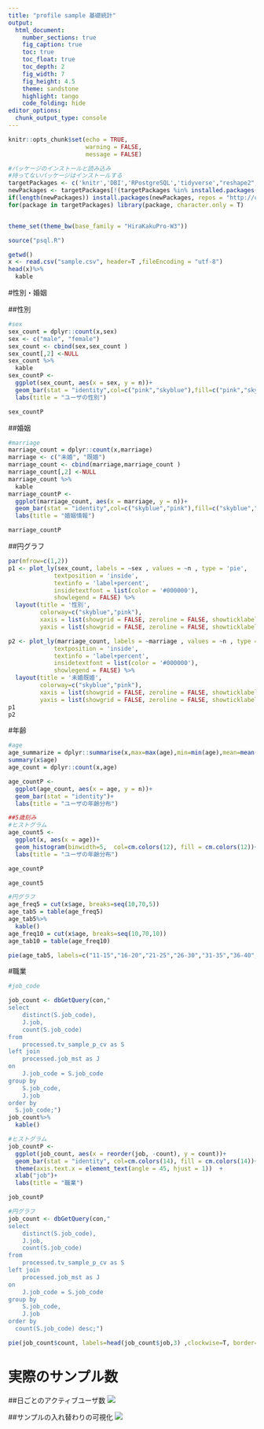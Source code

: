 ```yaml
---
title: "profile sample 基礎統計"
output:
  html_document:
    number_sections: true
    fig_caption: true
    toc: true
    toc_float: true
    toc_depth: 2
    fig_width: 7
    fig_height: 4.5
    theme: sandstone 
    highlight: tango
    code_folding: hide
editor_options: 
  chunk_output_type: console
---
```


```r
knitr::opts_chunk$set(echo = TRUE, 
                      warning = FALSE,
                      message = FALSE)
```


```r
#パッケージのインストールと読み込み
#持ってないパッケージはインストールする
targetPackages <- c('knitr','DBI','RPostgreSQL','tidyverse',"reshape2","lubridate","dbplot","DT","prettydoc","plotly") 
newPackages <- targetPackages[!(targetPackages %in% installed.packages()[,"Package"])]
if(length(newPackages)) install.packages(newPackages, repos = "http://cran.us.r-project.org")
for(package in targetPackages) library(package, character.only = T)


theme_set(theme_bw(base_family = "HiraKakuPro-W3"))

source("psql.R")

```



```r
getwd()
x <- read.csv("sample.csv", header=T ,fileEncoding = "utf-8")
head(x)%>%
  kable
```
#性別・婚姻

##性別
```r
#sex
sex_count = dplyr::count(x,sex)
sex <- c("male", "female")
sex_count <- cbind(sex,sex_count )
sex_count[,2] <-NULL
sex_count %>%
  kable
sex_countP <-
  ggplot(sex_count, aes(x = sex, y = n))+
  geom_bar(stat = "identity",col=c("pink","skyblue"),fill=c("pink","skyblue"))+
  labs(title = "ユーザの性別")

sex_countP

```

##婚姻
```r
#marriage
marriage_count = dplyr::count(x,marriage)
marriage <- c("未婚", "既婚")
marriage_count <- cbind(marriage,marriage_count )
marriage_count[,2] <-NULL
marriage_count %>%
  kable
marriage_countP <-
  ggplot(marriage_count, aes(x = marriage, y = n))+
  geom_bar(stat = "identity",col=c("skyblue","pink"),fill=c("skyblue","pink"))+
  labs(title = "婚姻情報")

marriage_countP
```

##円グラフ

```r
par(mfrow=c(1,2)) 
p1 <- plot_ly(sex_count, labels = ~sex , values = ~n , type = 'pie',
             textposition = 'inside',
             textinfo = 'label+percent',
             insidetextfont = list(color = '#000000'),
             showlegend = FALSE) %>%
  layout(title = '性別',
         colorway=c("skyblue","pink"),
         xaxis = list(showgrid = FALSE, zeroline = FALSE, showticklabels = FALSE),
         yaxis = list(showgrid = FALSE, zeroline = FALSE, showticklabels = FALSE))

p2 <- plot_ly(marriage_count, labels = ~marriage , values = ~n , type = 'pie',
             textposition = 'inside',
             textinfo = 'label+percent',
             insidetextfont = list(color = '#000000'),
             showlegend = FALSE) %>%
  layout(title = '未婚既婚',
         colorway=c("skyblue","pink"),
         xaxis = list(showgrid = FALSE, zeroline = FALSE, showticklabels = FALSE),
         yaxis = list(showgrid = FALSE, zeroline = FALSE, showticklabels = FALSE))
p1
p2

```


#年齢
```r
#age
age_summarize = dplyr::summarise(x,max=max(age),min=min(age),mean=mean(age))
summary(x$age)
age_count = dplyr::count(x,age)

age_countP <-
  ggplot(age_count, aes(x = age, y = n))+
  geom_bar(stat = "identity")+
  labs(title = "ユーザの年齢分布")

##5歳刻み
#ヒストグラム
age_count5 <-
  ggplot(x, aes(x = age))+
  geom_histogram(binwidth=5,  col=cm.colors(12), fill = cm.colors(12))+
  labs(title = "ユーザの年齢分布")

age_countP

age_count5

#円グラフ
age_freq5 = cut(x$age, breaks=seq(10,70,5))
age_tab5 = table(age_freq5)
age_tab5%>%
  kable()
age_freq10 = cut(x$age, breaks=seq(10,70,10))
age_tab10 = table(age_freq10)

pie(age_tab5, labels=c("11-15","16-20","21-25","26-30","31-35","36-40","41-45","46-50","51-55","56-60","61-65","66-70"), clockwise=T, border="#ffffff", main="年齢分布", col=cm.colors(16))

```


#職業
 
```r
#job_code

job_count <- dbGetQuery(con,"
select
	distinct(S.job_code),
	J.job,
	count(S.job_code)
from
	processed.tv_sample_p_cv as S
left join
	processed.job_mst as J	
on
	J.job_code = S.job_code
group by
	S.job_code,
	J.job
order by
  S.job_code;")
job_count%>%
  kable()

#ヒストグラム
job_countP <-
  ggplot(job_count, aes(x = reorder(job, -count), y = count))+
  geom_bar(stat = "identity", col=cm.colors(14), fill = cm.colors(14))+
  theme(axis.text.x = element_text(angle = 45, hjust = 1))  + 
  xlab("job")+
  labs(title = "職業") 

job_countP

#円グラフ
job_count <- dbGetQuery(con,"
select
	distinct(S.job_code),
	J.job,
	count(S.job_code)
from
	processed.tv_sample_p_cv as S
left join
	processed.job_mst as J	
on
	J.job_code = S.job_code
group by
	S.job_code,
	J.job
order by
  count(S.job_code) desc;")

pie(job_count$count, labels=head(job_count$job,3) ,clockwise=T, border="#ffffff", main="職業", col=cm.colors(14), radius = 1)
```

# 実際のサンプル数

##日ごとのアクティブユーザ数
![](figures/samplenum.png)

##サンプルの入れ替わりの可視化
![](figures/sampleP.png)

